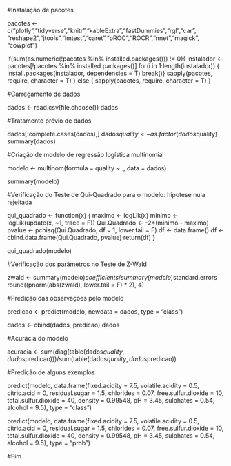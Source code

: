 #Instalação de pacotes

pacotes <- c("plotly","tidyverse","knitr","kableExtra","fastDummies","rgl","car",
             "reshape2","jtools","lmtest","caret","pROC","ROCR","nnet","magick",
             "cowplot")

if(sum(as.numeric(!pacotes %in% installed.packages())) != 0){
  instalador <- pacotes[!pacotes %in% installed.packages()]
  for(i in 1:length(instalador)) {
    install.packages(instalador, dependencies = T)
    break()}
  sapply(pacotes, require, character = T) 
} else {
  sapply(pacotes, require, character = T) 
}

#Carregamento de dados

dados <- read.csv(file.choose())
dados

#Tratamento prévio de dados

dados[!complete.cases(dados),]
dados$quality <- as.factor(dados$quality)
summary(dados)

#Criação de modelo de regressão logística multinomial

modelo <- multinom(formula = quality ~ .,
                   data = dados)

summary(modelo)

#Verificação do Teste de Qui-Quadrado para o modelo: hipotese nula rejeitada

qui_quadrado <- function(x) {
  maximo <- logLik(x)
  minimo <- logLik(update(x, ~1, trace = F))
  Qui.Quadrado <- -2*(minimo - maximo)
  pvalue <- pchisq(Qui.Quadrado, df = 1, lower.tail = F)
  df <- data.frame()
  df <- cbind.data.frame(Qui.Quadrado, pvalue)
  return(df)
}

qui_quadrado(modelo)

#Verificação dos parâmetros no Teste de Z-Wald

zwald <- summary(modelo)$coefficients/summary(modelo)$standard.errors
round((pnorm(abs(zwald), lower.tail = F) * 2), 4)

#Predição das observações pelo modelo

predicao <- predict(modelo,
                    newdata = dados,
                    type = "class")

dados <- cbind(dados, predicao)
dados

#Acurácia do modelo

acuracia <- sum(diag(table(dados$quality, dados$predicao)))/sum(table(dados$quality, dados$predicao))

#Predição de alguns exemplos

predict(modelo,
        data.frame(fixed.acidity = 7.5,
                   volatile.acidity = 0.5,
                   citric.acid = 0,
                   residual.sugar = 1.5,
                   chlorides = 0.07,
                   free.sulfur.dioxide = 10,
                   total.sulfur.dioxide = 40,
                   density = 0.99548,
                   pH = 3.45,
                   sulphates = 0.54,
                   alcohol = 9.5),
        type = "class")

predict(modelo,
        data.frame(fixed.acidity = 7.5,
                   volatile.acidity = 0.5,
                   citric.acid = 0,
                   residual.sugar = 1.5,
                   chlorides = 0.07,
                   free.sulfur.dioxide = 10,
                   total.sulfur.dioxide = 40,
                   density = 0.99548,
                   pH = 3.45,
                   sulphates = 0.54,
                   alcohol = 9.5),
        type = "prob")

#Fim


